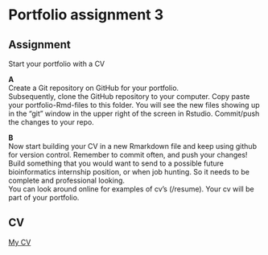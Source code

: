 # Portfolio assignment 3 {.tabset .unnumbered}
## Assignment {.unnumbered}
Start your portfolio with a CV

__A__ <br>
Create a Git repository on GitHub for your portfolio. <br>
Subsequently, clone the GitHub repository to your computer. Copy paste your portfolio-Rmd-files to this folder. You will see the new files showing up in the “git” window in the upper right of the screen in Rstudio. Commit/push the changes to your repo.

__B__ <br>
Now start building your CV in a new Rmarkdown file and keep using github for version control. Remember to commit often, and push your changes! Build something that you would want to send to a possible future bioinformatics internship position, or when job hunting. So it needs to be complete and professional looking. <br>
You can look around online for examples of cv’s (/resume). Your cv will be part of your portfolio.

## CV {.unnumbered}

[My CV](./data/_CV_Daniël_Roodzant.pdf)